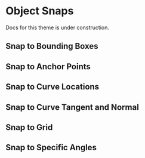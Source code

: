 
# Object Snaps

<Callout type="warning">Docs for this theme is under construction.</Callout>

## Snap to Bounding Boxes

## Snap to Anchor Points

## Snap to Curve Locations

## Snap to Curve Tangent and Normal

## Snap to Grid

## Snap to Specific Angles
